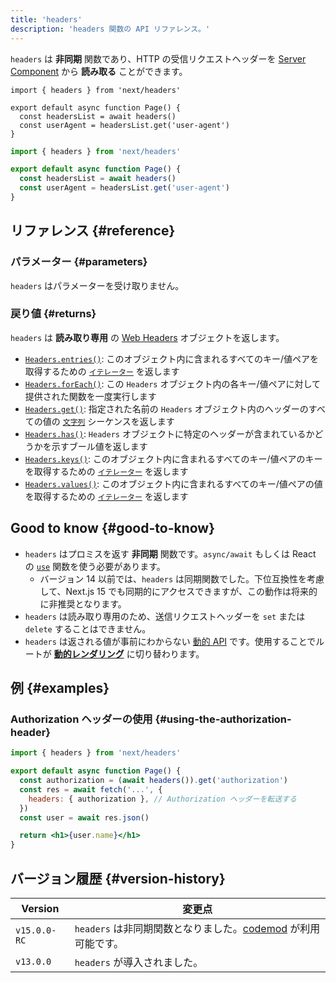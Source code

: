 ```yaml
---
title: 'headers'
description: 'headers 関数の API リファレンス。'
---
```


`headers` は **非同期** 関数であり、HTTP の受信リクエストヘッダーを [Server Component](/docs/app/building-your-application/rendering/server-components) から **読み取る** ことができます。

<Tabs>
<TabItem value="tsx" label="TypeScript">

```tsx title="app/page.tsx" switcher
import { headers } from 'next/headers'

export default async function Page() {
  const headersList = await headers()
  const userAgent = headersList.get('user-agent')
}
```

</TabItem>
<TabItem value="jsx" label="JavaScript">

```jsx title="app/page.js" switcher
import { headers } from 'next/headers'

export default async function Page() {
  const headersList = await headers()
  const userAgent = headersList.get('user-agent')
}
```

</TabItem>
</Tabs>

## リファレンス {#reference}

### パラメーター {#parameters}

`headers` はパラメーターを受け取りません。

### 戻り値 {#returns}

`headers` は **読み取り専用** の [Web Headers](https://developer.mozilla.org/docs/Web/API/Headers) オブジェクトを返します。

- [`Headers.entries()`](https://developer.mozilla.org/docs/Web/API/Headers/entries): このオブジェクト内に含まれるすべてのキー/値ペアを取得するための [`イテレーター`](https://developer.mozilla.org/docs/Web/JavaScript/Reference/Iteration_protocols) を返します
- [`Headers.forEach()`](https://developer.mozilla.org/docs/Web/API/Headers/forEach): この `Headers` オブジェクト内の各キー/値ペアに対して提供された関数を一度実行します
- [`Headers.get()`](https://developer.mozilla.org/docs/Web/API/Headers/get): 指定された名前の `Headers` オブジェクト内のヘッダーのすべての値の [`文字列`](https://developer.mozilla.org/docs/Web/JavaScript/Reference/Global_Objects/String) シーケンスを返します
- [`Headers.has()`](https://developer.mozilla.org/docs/Web/API/Headers/has): `Headers` オブジェクトに特定のヘッダーが含まれているかどうかを示すブール値を返します
- [`Headers.keys()`](https://developer.mozilla.org/docs/Web/API/Headers/keys): このオブジェクト内に含まれるすべてのキー/値ペアのキーを取得するための [`イテレーター`](https://developer.mozilla.org/docs/Web/JavaScript/Reference/Iteration_protocols) を返します
- [`Headers.values()`](https://developer.mozilla.org/docs/Web/API/Headers/values): このオブジェクト内に含まれるすべてのキー/値ペアの値を取得するための [`イテレーター`](https://developer.mozilla.org/docs/Web/JavaScript/Reference/Iteration_protocols) を返します

## Good to know {#good-to-know}

- `headers` はプロミスを返す **非同期** 関数です。`async/await` もしくは React の [`use`](https://react.dev/reference/react/use) 関数を使う必要があります。
  - バージョン 14 以前では、`headers` は同期関数でした。下位互換性を考慮して、Next.js 15 でも同期的にアクセスできますが、この動作は将来的に非推奨となります。
- `headers` は読み取り専用のため、送信リクエストヘッダーを `set` または `delete` することはできません。
- `headers` は返される値が事前にわからない [動的 API](/docs/app/building-your-application/rendering/server-components#server-rendering-strategies#dynamic-apis) です。使用することでルートが **[動的レンダリング](/docs/app/building-your-application/rendering/server-components#dynamic-rendering)** に切り替わります。

## 例 {#examples}

### Authorization ヘッダーの使用 {#using-the-authorization-header}

```jsx title="app/page.js"
import { headers } from 'next/headers'

export default async function Page() {
  const authorization = (await headers()).get('authorization')
  const res = await fetch('...', {
    headers: { authorization }, // Authorization ヘッダーを転送する
  })
  const user = await res.json()

  return <h1>{user.name}</h1>
}
```

## バージョン履歴 {#version-history}

| Version      | 変更点                                                                                                                     |
| ------------ | -------------------------------------------------------------------------------------------------------------------------- |
| `v15.0.0-RC` | `headers` は非同期関数となりました。[codemod](/docs/app/building-your-application/upgrading/codemods#150) が利用可能です。 |
| `v13.0.0`    | `headers` が導入されました。                                                                                               |
